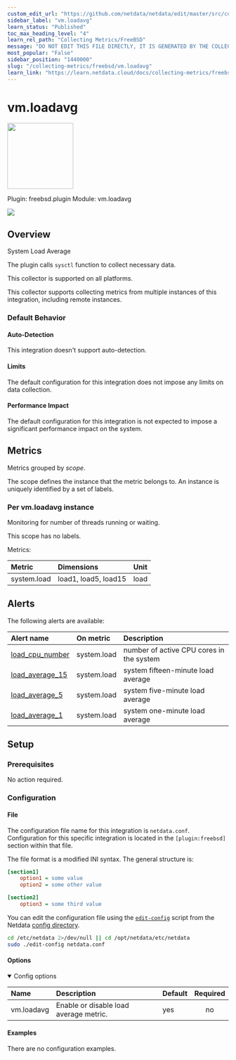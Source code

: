 ```yaml
---
custom_edit_url: "https://github.com/netdata/netdata/edit/master/src/collectors/freebsd.plugin/metadata.yaml"
sidebar_label: "vm.loadavg"
learn_status: "Published"
toc_max_heading_level: "4"
learn_rel_path: "Collecting Metrics/FreeBSD"
message: "DO NOT EDIT THIS FILE DIRECTLY, IT IS GENERATED BY THE COLLECTOR'S metadata.yaml FILE"
most_popular: "False"
sidebar_position: "1440000"
slug: "/collecting-metrics/freebsd/vm.loadavg"
learn_link: "https://learn.netdata.cloud/docs/collecting-metrics/freebsd/vm.loadavg"
---
```



# vm.loadavg


<img src="https://netdata.cloud/img/freebsd.svg" width="150"/>


Plugin: freebsd.plugin
Module: vm.loadavg

<img src="https://img.shields.io/badge/maintained%20by-Netdata-%2300ab44" />

## Overview

System Load Average

The plugin calls `sysctl` function to collect necessary data.

This collector is supported on all platforms.

This collector supports collecting metrics from multiple instances of this integration, including remote instances.


### Default Behavior

#### Auto-Detection

This integration doesn't support auto-detection.

#### Limits

The default configuration for this integration does not impose any limits on data collection.

#### Performance Impact

The default configuration for this integration is not expected to impose a significant performance impact on the system.


## Metrics

Metrics grouped by *scope*.

The scope defines the instance that the metric belongs to. An instance is uniquely identified by a set of labels.



### Per vm.loadavg instance

Monitoring for number of threads running or waiting.

This scope has no labels.

Metrics:

| Metric | Dimensions | Unit |
|:------|:----------|:----|
| system.load | load1, load5, load15 | load |



## Alerts


The following alerts are available:

| Alert name  | On metric | Description |
|:------------|:----------|:------------|
| [ load_cpu_number ](https://github.com/netdata/netdata/blob/master/src/health/health.d/load.conf) | system.load | number of active CPU cores in the system |
| [ load_average_15 ](https://github.com/netdata/netdata/blob/master/src/health/health.d/load.conf) | system.load | system fifteen-minute load average |
| [ load_average_5 ](https://github.com/netdata/netdata/blob/master/src/health/health.d/load.conf) | system.load | system five-minute load average |
| [ load_average_1 ](https://github.com/netdata/netdata/blob/master/src/health/health.d/load.conf) | system.load | system one-minute load average |


## Setup

### Prerequisites

No action required.

### Configuration

#### File

The configuration file name for this integration is `netdata.conf`.
Configuration for this specific integration is located in the `[plugin:freebsd]` section within that file.

The file format is a modified INI syntax. The general structure is:

```ini
[section1]
    option1 = some value
    option2 = some other value

[section2]
    option3 = some third value
```
You can edit the configuration file using the [`edit-config`](/docs/netdata-agent/configuration#edit-a-configuration-file-using-edit-config) script from the
Netdata [config directory](/docs/netdata-agent/configuration#the-netdata-config-directory).

```bash
cd /etc/netdata 2>/dev/null || cd /opt/netdata/etc/netdata
sudo ./edit-config netdata.conf
```
#### Options



<details open><summary>Config options</summary>

| Name | Description | Default | Required |
|:----|:-----------|:-------|:--------:|
| vm.loadavg | Enable or disable load average metric. | yes | no |

</details>

#### Examples
There are no configuration examples.


